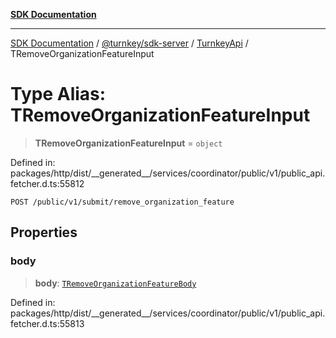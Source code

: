 [**SDK Documentation**](../../../../../README.mdx)

***

[SDK Documentation](../../../../../packages.mdx) / [@turnkey/sdk-server](../../../README.mdx) / [TurnkeyApi](../README.mdx) / TRemoveOrganizationFeatureInput

# Type Alias: TRemoveOrganizationFeatureInput

> **TRemoveOrganizationFeatureInput** = `object`

Defined in: packages/http/dist/\_\_generated\_\_/services/coordinator/public/v1/public\_api.fetcher.d.ts:55812

`POST /public/v1/submit/remove_organization_feature`

## Properties

### body

> **body**: [`TRemoveOrganizationFeatureBody`](TRemoveOrganizationFeatureBody.mdx)

Defined in: packages/http/dist/\_\_generated\_\_/services/coordinator/public/v1/public\_api.fetcher.d.ts:55813
